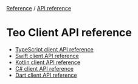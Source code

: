 <div className="breadcrumbs">
  <span className="breadcrumb">
    <a href="/reference">Reference</a>
  </span>
  <span> / </span>
  <span className="breadcrumb">
    <a href="/reference/api-reference">API reference</a>
  </span>
</div>

# Teo Client API reference

- [TypeScript client API reference](/reference/api-reference/client-api-reference/typescript-client-api-reference)
- [Swift client API reference](/reference/api-reference/client-api-reference/swift-client-api-reference)
- [Kotlin client API reference](/reference/api-reference/client-api-reference/kotlin-client-api-reference)
- [C# client API reference](/reference/api-reference/client-api-reference/csharp-client-api-reference)
- [Dart client API reference](/reference/api-reference/client-api-reference/dart-client-api-reference)
